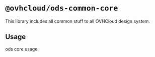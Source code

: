 
<Meta title="Libraries/Core/Introduction" />

# `@ovhcloud/ods-common-core`

This library includes all common stuff to all OVHCloud design system.

## Usage

ods core usage
